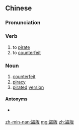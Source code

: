 {{also|盗版}}
==Chinese==
{{zh-forms|s=盗版}}

===Pronunciation===
{{zh-pron
|m=dàobǎn
|c=dou6 baan2
|mn=tō-pán
|cat=v,n
}}

===Verb===
{{zh-verb}}

# to [[pirate]] {{gloss|software}}
# to [[counterfeit]]

===Noun===
{{zh-noun}}

# [[counterfeit]]
# [[piracy]] {{gloss|of software}}
# [[pirated]] [[version]]

====Antonyms====
* {{sense|pirated version}} {{zh-l|正版|genuine version}}

[[zh-min-nan:盜版]]
[[mg:盜版]]
[[zh:盜版]]